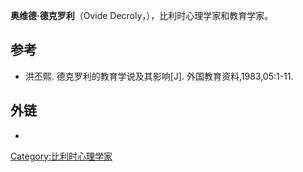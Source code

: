 {{multiple issues|

{{expand|time=2014-02-12T00:57:32+00:00}}
{{refimprove|time=2014-02-12T00:57:32+00:00}}
}}
{{Infobox scientist
| name              = 奥维德·德克罗利
| box_width         = 
| image             = Ovide Decroly (1871-1932).jpg
| image_size        = 
| alt               = 
| caption           = 
| birth_name        = 
| birth_date        = {{Birth date|1871|7|23}}
| birth_place       = {{BEL}}[[龙瑟|龙瑟]]
| death_date        = {{Death date and age|1932|9|12|1871|7|23}}
| death_place       = {{BEL}}[[于克勒|于克勒]]
| death_cause       = 
| fields            = [[医学|医学]]、[[教育学|教育学]]、[[心理学|心理学]]
| workplaces        = 
| alma_mater        = [[根特大学|根特大学]]
| known_for         = 
| influences        = 
| influenced        = 
| awards            = 
| signature         = <!--(filename only)-->
| signature_alt     = 
| footnotes         = 
| spouse            = 
}}
'''奥维德·德克罗利'''（Ovide Decroly，{{bd|1871年|7月23日|1932年|9月12日}}），比利时心理学家和教育学家。

== 参考 ==
* 洪丕熙. 德克罗利的教育学说及其影响[J]. 外国教育资料,1983,05:1-11.
== 外链 ==
*{{Imdb name|0214021}}

{{心理学家小作品}}
{{Authority control}}
{{DEFAULTSORT:Decroly, Jean-Ovide}}
[[Category:比利时心理学家|Category:比利时心理学家]]